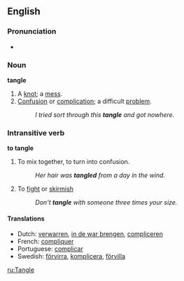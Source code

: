 ==English==

===Pronunciation===
*{{audio|en-us-tangle.ogg|Audio (US)}}

=== Noun ===
'''tangle'''
# A [[knot]]; a [[mess]].
# [[confusion|Confusion]] or [[complication]]; a difficult [[problem]].
#:''I tried sort through this '''tangle''' and got nowhere.''

===Intransitive verb===
'''to tangle'''
# To mix together, to turn into confusion.
#:''Her hair was '''tangled''' from a day in the wind.''
# To [[fight]] or [[skirmish]]
#:''Don't '''tangle''' with someone three times your size.''


==== Translations ====
{{checktrans}}
*Dutch: [[verwarren]], [[in de war brengen]], [[compliceren]]
*French: [[compliquer]]
*Portuguese: [[complicar]]
*Swedish: [[förvirra]], [[komplicera]], [[förvilla]]

[[ru:Tangle]]